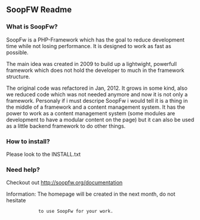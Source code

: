 == SoopFW Readme ==

=== What is SoopFw? ===

SoopFw is a PHP-Framework which has the goal to reduce development time while 
not losing performance.
It is designed to work as fast as possible.

The main idea was created in 2009 to build up a lightwight, powerfull framework 
which does not hold the developer to much in the framework structure.

The original code was refactored in Jan, 2012.
It grows in some kind, also we reduced code which was not needed anymore and
now it is not only a framework.
Personaly if i must descripe SoopFw i would tell it is a thing in the middle of
a framework and a content management system.
It has the power to work as a content management system (some modules are
development to have a modular content on the page) but it can also be used as
a little backend framework to do other things.

=== How to install? ===
Please look to the INSTALL.txt

=== Need help? ===
Checkout out http://soopfw.org/documentation

Information: The homepage will be created in the next month, do not hesitate
			 to use SoopFw for your work.